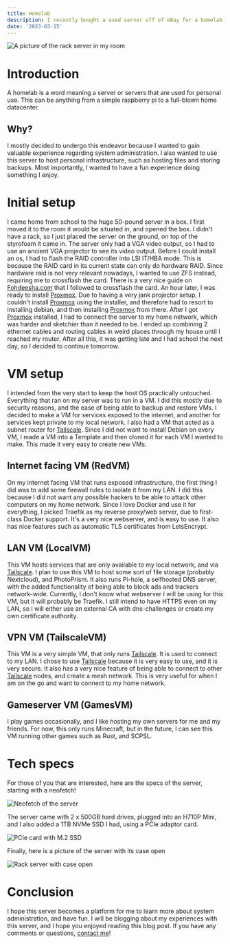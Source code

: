 ```yaml
---
title: Homelab
description: I recently bought a used server off of eBay for a homelab. Here I will be documenting the setup process from start to finish. 
date: '2023-03-15'
---
```


![A picture of the rack server in my room](/blog-images/homelab/server-front.jpg)

# Introduction
A homelab is a word meaning a server or servers that are used for personal use. This can be anything from a simple raspberry pi to a full-blown home datacenter. 

## Why?
I mostly decided to undergo this endeavor because I wanted to gain valuable experience regarding system administration. I also wanted to use this server to host personal infrastructure, such as hosting files and storing backups. 
Most importantly, I wanted to have a fun experience doing something I enjoy.

# Initial setup
I came home from school to the huge 50-pound server in a box. I first moved it to the room it would be situated in, and opened the box.
I didn't have a rack, so I just placed the server on the ground, on top of the styrofoam it came in. The server only had a VGA video output, so I had to use an ancient VGA projector to see its video output.
Before I could install an os, I had to flash the RAID controller into LSI IT/HBA mode. This is because the RAID card in its current state can only do hardware RAID. Since hardware raid is not very relevant nowadays, I wanted to use ZFS instead, requiring me to crossflash the card.
There is a very nice guide on [Fohdeesha.com](https://fohdeesha.com/docs/perc.html) that I followed to crossflash the card. An hour later, I was ready to install [Proxmox](https://www.proxmox.com/en/proxmox-ve). Due to having a very jank projector setup, I couldn't install [Proxmox](https://www.proxmox.com/en/proxmox-ve) using the installer, and therefore had to resort to installing debian, and then installing [Proxmox](https://www.proxmox.com/en/proxmox-ve) from there.
After I got [Proxmox](https://www.proxmox.com/en/proxmox-ve) installed, I had to connect the server to my home network, which was harder and sketchier than it needed to be. I ended up combining 2 ethernet cables and routing cables in weird places through my house until I reached my router. After all this, it was getting late and I had school the next day, so I decided to continue tomorrow.

# VM setup
I intended from the very start to keep the host OS practically untouched. Everything that ran on my server was to run in a VM. I did this mostly due to security reasons, and the ease of being able to backup and restore VMs. I decided to make a VM for services exposed to the internet, and another for services kept private to my local network. I also had a VM that acted as a subnet router for [Tailscale](https://tailscale.com/).
Since I did not want to install Debian on every VM, I made a VM into a Template and then cloned it for each VM I wanted to make. This made it very easy to create new VMs.

## Internet facing VM (RedVM)
On my internet facing VM that runs exposed infrastructure, the first thing I did was to add some firewall rules to isolate it from my LAN. I did this because I did not want any possible hackers to be able to attack other computers on my home network. Since I love Docker and use it for everything, I picked Traefik as my reverse proxy/web server, due to first-class Docker support.
It's a very nice webserver, and is easy to use. It also has nice features such as automatic TLS certificates from LetsEncrypt.

## LAN VM (LocalVM)
This VM hosts services that are only available to my local network, and via [Tailscale](https://tailscale.com/). I plan to use this VM to host some sort of file storage (probably Nextcloud), and PhotoPrism. It also runs Pi-hole, a selfhosted DNS server, with the added functionality of being able to block ads and trackers network-wide.
Currently, I don't know what webserver I will be using for this VM, but it will probably be Traefik. I still intend to have HTTPS even on my LAN, so I will either use an external CA with dns-challenges or create my own certificate authority.

## VPN VM (TailscaleVM)
This VM is a very simple VM, that only runs [Tailscale](https://tailscale.com/). It is used to connect to my LAN. I chose to use [Tailscale](https://tailscale.com/) because it is very easy to use, and it is very secure. It also has a very nice feature of being able to connect to other [Tailscale](https://tailscale.com/) nodes, and create a mesh network. This is very useful for when I am on the go and want to connect to my home network.

## Gameserver VM (GamesVM)
I play games occasionally, and I like hosting my own servers for me and my friends. For now, this only runs Minecraft, but in the future, I can see this VM running other games such as Rust, and SCPSL.

# Tech specs
For those of you that are interested, here are the specs of the server, starting with a neofetch!

![Neofetch of the server](/blog-images/homelab/neofetch.jpeg)

The server came with 2 x 500GB hard drives, plugged into an H710P Mini, and I also added a 1TB NVMe SSD I had, using a PCIe adaptor card.

![PCIe card with M.2 SSD](/blog-images/homelab/nvme-card.png)

Finally, here is a picture of the server with its case open

![Rack server with case open](/blog-images/homelab/server-internals.png)

# Conclusion
I hope this server becomes a platform for me to learn more about system administration, and have fun. I will be blogging about my experiences with this server, and I hope you enjoyed reading this blog post. If you have any comments or questions, [contact me](/contact)!